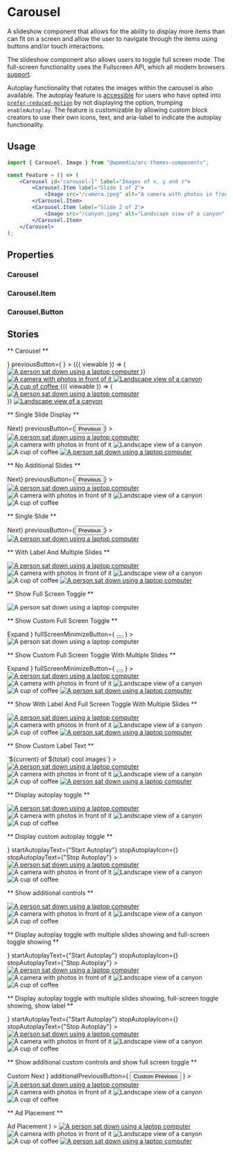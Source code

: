 


<Meta title="Components/Carousel" component={Carousel} />

# Carousel

A slideshow component that allows for the ability to display more items than can fit
on a screen and allow the user to navigate through the items using buttons and/or
touch interactions.

The slideshow component also allows users to toggle full screen mode. The full-screen functionality uses the Fullscreen API, which all modern browsers [support](https://caniuse.com/fullscreen).

Autoplay functionality that rotates the images within the carousel is also available. The autoplay feature is [accessible](https://www.w3.org/TR/wai-aria-practices-1.2/#carousel) for users who have opted into [`prefer-reduced-motion`](https://developer.mozilla.org/en-US/docs/Web/CSS/@media/prefers-reduced-motion) by not displaying the option, trumping `enableAutoplay`. The feature is customizable by allowing custom block creators to use their own icons, text, and aria-label to indicate the autoplay functionality.

## Usage

```jsx
import { Carousel, Image } from "@wpmedia/arc-themes-components";

const Feature = () => (
	<Carousel id="carousel-1" label="Images of x, y and z">
		<Carousel.Item label="Slide 1 of 2">
			<Image src="/camera.jpeg" alt="A camera with photos in front of it" />
		</Carousel.Item>
		<Carousel.Item label="Slide 2 of 2">
			<Image src="/canyon.jpeg" alt="Landscape view of a canyon" />
		</Carousel.Item>
	</Carousel>
);
```

## Properties

### Carousel

<ArgsTable of={Carousel} />

### Carousel.Item

<ArgsTable of={Item} />

### Carousel.Button

<ArgsTable of={Button} />

## Stories

** Carousel **

<Canvas>
	<Story name="Carousel">
		<Carousel
			id="carousel-1"
			label="Carousel of Images"
			nextButton={
				<Carousel.Button id="carousel-1" label="Next Slide">
					<Icon name="ArrowRight" />
				</Carousel.Button>
			}
			previousButton={
				<Carousel.Button id="carousel-1" label="Previous Slide">
					<Icon name="ArrowLeft" />
				</Carousel.Button>
			}
		>
			<Carousel.Item label="Slide 1 of 6">
				{({ viewable }) => (
					<a href="/" aria-hidden={viewable ? null : true} tabIndex={viewable ? null : "-1"}>
						<Image src="/computer-user.jpeg" alt="A person sat down using a laptop computer" />
					</a>
				)}
			</Carousel.Item>
			<Carousel.Item label="Slide 2 of 6">
				<a href="/">
					<Image src="/camera.jpeg" alt="A camera with photos in front of it" />
				</a>
			</Carousel.Item>
			<Carousel.Item label="Slide 3 of 6">
				<a href="/">
					<Image src="/canyon.jpeg" alt="Landscape view of a canyon" />
				</a>
			</Carousel.Item>
			<Carousel.Item label="Slide 4 of 6">
				<a href="/">
					<Image src="/coffee.jpeg" alt="A cup of coffee" />
				</a>
			</Carousel.Item>
			<Carousel.Item label="Slide 5 of 6">
				{({ viewable }) => (
					<div>
						<a href="/" aria-hidden={viewable ? null : true} tabIndex={viewable ? null : "-1"}>
							<Image src="/computer-user.jpeg" alt="A person sat down using a laptop computer" />
						</a>
					</div>
				)}
			</Carousel.Item>
			<Carousel.Item label="Slide 6 of 6">
				<a href="/">
					<Image src="/canyon.jpeg" alt="Landscape view of a canyon" />
				</a>
			</Carousel.Item>
		</Carousel>
	</Story>
</Canvas>

** Single Slide Display **

<Canvas>
	<Story name="Single Slide Display">
		<Carousel
			id="carousel-1"
			label="Carousel of Images"
			slidesToShow={1}
			nextButton={<button type="button">Next</button>}
			previousButton={<button type="button">Previous</button>}
		>
			<Carousel.Item label="Slide 1 of 5">
				<a href="/">
					<Image src="/computer-user.jpeg" alt="A person sat down using a laptop computer" />
				</a>
			</Carousel.Item>
			<Carousel.Item label="Slide 2 of 5">
				<Image src="/camera.jpeg" alt="A camera with photos in front of it" />
			</Carousel.Item>
			<Carousel.Item label="Slide 3 of 5">
				<Image src="/canyon.jpeg" alt="Landscape view of a canyon" />
			</Carousel.Item>
			<Carousel.Item label="Slide 4 of 5">
				<Image src="/coffee.jpeg" alt="A cup of coffee" />
			</Carousel.Item>
			<Carousel.Item label="Slide 5 of 5">
				<a href="/">
					<Image src="/computer-user.jpeg" alt="A person sat down using a laptop computer" />
				</a>
			</Carousel.Item>
		</Carousel>
	</Story>
</Canvas>

** No Additional Slides **

<Canvas>
	<Story name="No Additional Slides">
		<Carousel
			id="carousel-1"
			label="Carousel of Images"
			slidesToShow={4}
			nextButton={<button type="button">Next</button>}
			previousButton={<button type="button">Previous</button>}
		>
			<Carousel.Item label="Slide 1 of 4">
				<a href="/">
					<Image src="/computer-user.jpeg" alt="A person sat down using a laptop computer" />
				</a>
			</Carousel.Item>
			<Carousel.Item label="Slide 2 of 4">
				<Image src="/camera.jpeg" alt="A camera with photos in front of it" />
			</Carousel.Item>
			<Carousel.Item label="Slide 3 of 4">
				<Image src="/canyon.jpeg" alt="Landscape view of a canyon" />
			</Carousel.Item>
			<Carousel.Item label="Slide 4 of 4">
				<Image src="/coffee.jpeg" alt="A cup of coffee" />
			</Carousel.Item>
		</Carousel>
	</Story>
</Canvas>

** Single Slide **

<Canvas>
	<Story name="Single Slide">
		<Carousel
			id="carousel-1"
			label="Carousel of Images"
			slidesToShow={1}
			nextButton={<button type="button">Next</button>}
			previousButton={<button type="button">Previous</button>}
		>
			<Carousel.Item label="Slide 1 of 1">
				<a href="/">
					<Image src="/computer-user.jpeg" alt="A person sat down using a laptop computer" />
				</a>
			</Carousel.Item>
		</Carousel>
	</Story>
</Canvas>

** With Label And Multiple Slides **

<Canvas>
	<Story name="With Label And Multiple Slides Showing One">
		<Carousel id="carousel-1" label="Carousel of Images" showLabel slidesToShow={1}>
			<Carousel.Item label="Slide 1 of 5">
				<a href="/">
					<Image src="/computer-user.jpeg" alt="A person sat down using a laptop computer" />
				</a>
			</Carousel.Item>
			<Carousel.Item label="Slide 2 of 5">
				<Image src="/camera.jpeg" alt="A camera with photos in front of it" />
			</Carousel.Item>
			<Carousel.Item label="Slide 3 of 5">
				<Image src="/canyon.jpeg" alt="Landscape view of a canyon" />
			</Carousel.Item>
			<Carousel.Item label="Slide 4 of 5">
				<Image src="/coffee.jpeg" alt="A cup of coffee" />
			</Carousel.Item>
			<Carousel.Item label="Slide 5 of 5">
				<a href="/">
					<Image src="/computer-user.jpeg" alt="A person sat down using a laptop computer" />
				</a>
			</Carousel.Item>
		</Carousel>
	</Story>
</Canvas>

** Show Full Screen Toggle **

<Canvas>
	<Story name="Show Full Screen Toggle">
		<Carousel id="carousel-1" label="Carousel of Images" enableFullScreen>
			<Carousel.Item label="Slide 1 of 1">
				<Image src="/computer-user.jpeg" alt="A person sat down using a laptop computer" />
			</Carousel.Item>
		</Carousel>
	</Story>
</Canvas>

** Show Custom Full Screen Toggle **

<Canvas>
	<Story name="Show Custom Full Screen Toggle">
		<Carousel
			id="carousel-1"
			label="Carousel of Images"
			enableFullScreen
			fullScreenShowButton={
				<button type="button">
					<Icon name="Fullscreen" />
					Expand
				</button>
			}
			fullScreenMinimizeButton={
				<button type="button">
					<Icon name="Close" />
				</button>
			}
		>
			<Carousel.Item label="Slide 1 of 1">
				<Image src="/computer-user.jpeg" alt="A person sat down using a laptop computer" />
			</Carousel.Item>
		</Carousel>
	</Story>
</Canvas>

** Show Custom Full Screen Toggle With Multiple Slides **

<Canvas>
	<Story name="Show Custom Full Screen Toggle With Multiple Slides">
		<Carousel
			id="carousel-1"
			label="Carousel of Images"
			slidesToShow={1}
			enableFullScreen
			fullScreenShowButton={
				<button type="button">
					<Icon name="Fullscreen" />
					Expand
				</button>
			}
			fullScreenMinimizeButton={
				<button type="button">
					<Icon name="Close" />
				</button>
			}
		>
			<Carousel.Item label="Slide 1 of 5">
				<a href="/">
					<Image src="/computer-user.jpeg" alt="A person sat down using a laptop computer" />
				</a>
			</Carousel.Item>
			<Carousel.Item label="Slide 2 of 5">
				<Image src="/camera.jpeg" alt="A camera with photos in front of it" />
			</Carousel.Item>
			<Carousel.Item label="Slide 3 of 5">
				<Image src="/canyon.jpeg" alt="Landscape view of a canyon" />
			</Carousel.Item>
			<Carousel.Item label="Slide 4 of 5">
				<Image src="/coffee.jpeg" alt="A cup of coffee" />
			</Carousel.Item>
			<Carousel.Item label="Slide 5 of 5">
				<a href="/">
					<Image src="/computer-user.jpeg" alt="A person sat down using a laptop computer" />
				</a>
			</Carousel.Item>
		</Carousel>
	</Story>
</Canvas>

** Show With Label And Full Screen Toggle With Multiple Slides **

<Canvas>
	<Story name="Show With Label And Full Screen Toggle With Multiple Slides">
		<Carousel
			id="carousel-1"
			label="Carousel of Images"
			slidesToShow={1}
			showLabel
			enableFullScreen
		>
			<Carousel.Item label="Slide 1 of 5">
				<a href="/">
					<Image src="/computer-user.jpeg" alt="A person sat down using a laptop computer" />
				</a>
			</Carousel.Item>
			<Carousel.Item label="Slide 2 of 5">
				<Image src="/camera.jpeg" alt="A camera with photos in front of it" />
			</Carousel.Item>
			<Carousel.Item label="Slide 3 of 5">
				<Image src="/canyon.jpeg" alt="Landscape view of a canyon" />
			</Carousel.Item>
			<Carousel.Item label="Slide 4 of 5">
				<Image src="/coffee.jpeg" alt="A cup of coffee" />
			</Carousel.Item>
			<Carousel.Item label="Slide 5 of 5">
				<a href="/">
					<Image src="/computer-user.jpeg" alt="A person sat down using a laptop computer" />
				</a>
			</Carousel.Item>
		</Carousel>
	</Story>
</Canvas>

** Show Custom Label Text **

<Canvas>
	<Story name="Show Custom Label Text">
		<Carousel
			id="carousel-1"
			label="Carousel of Images"
			slidesToShow={1}
			showLabel
			enableFullScreen
			pageCountPhrase={(current, total) => `${current} of ${total} cool images`}
		>
			<Carousel.Item label="Slide 1 of 5">
				<a href="/">
					<Image src="/computer-user.jpeg" alt="A person sat down using a laptop computer" />
				</a>
			</Carousel.Item>
			<Carousel.Item label="Slide 2 of 5">
				<Image src="/camera.jpeg" alt="A camera with photos in front of it" />
			</Carousel.Item>
			<Carousel.Item label="Slide 3 of 5">
				<Image src="/canyon.jpeg" alt="Landscape view of a canyon" />
			</Carousel.Item>
			<Carousel.Item label="Slide 4 of 5">
				<Image src="/coffee.jpeg" alt="A cup of coffee" />
			</Carousel.Item>
			<Carousel.Item label="Slide 5 of 5">
				<a href="/">
					<Image src="/computer-user.jpeg" alt="A person sat down using a laptop computer" />
				</a>
			</Carousel.Item>
		</Carousel>
	</Story>
</Canvas>

** Display autoplay toggle **

<Canvas>
	<Story name="Display autoplay toggle">
		<Carousel id="carousel-1" label="Carousel of Images" slidesToShow={1} enableAutoplay>
			<Carousel.Item label="Slide 1 of 4">
				<a href="/">
					<Image src="/computer-user.jpeg" alt="A person sat down using a laptop computer" />
				</a>
			</Carousel.Item>
			<Carousel.Item label="Slide 2 of 4">
				<Image src="/camera.jpeg" alt="A camera with photos in front of it" />
			</Carousel.Item>
			<Carousel.Item label="Slide 3 of 4">
				<Image src="/canyon.jpeg" alt="Landscape view of a canyon" />
			</Carousel.Item>
			<Carousel.Item label="Slide 4 of 4">
				<Image src="/coffee.jpeg" alt="A cup of coffee" />
			</Carousel.Item>
		</Carousel>
	</Story>
</Canvas>

** Display custom autoplay toggle **

<Canvas>
	<Story name="Display custom autoplay toggle">
		<Carousel
			autoplayPhraseLabels={{
				start: "Start that autoplay thing",
				stop: "Stop that autoplay thing",
			}}
			id="carousel-1"
			label="Carousel of Images"
			slidesToShow={1}
			enableAutoplay
			startAutoplayIcon={<Icon name="Play" />}
			startAutoplayText={"Start Autoplay"}
			stopAutoplayIcon={<Icon name="Pause" />}
			stopAutoplayText={"Stop Autoplay"}
		>
			<Carousel.Item label="Slide 1 of 4">
				<a href="/">
					<Image src="/computer-user.jpeg" alt="A person sat down using a laptop computer" />
				</a>
			</Carousel.Item>
			<Carousel.Item label="Slide 2 of 4">
				<Image src="/camera.jpeg" alt="A camera with photos in front of it" />
			</Carousel.Item>
			<Carousel.Item label="Slide 3 of 4">
				<Image src="/canyon.jpeg" alt="Landscape view of a canyon" />
			</Carousel.Item>
			<Carousel.Item label="Slide 4 of 4">
				<Image src="/coffee.jpeg" alt="A cup of coffee" />
			</Carousel.Item>
		</Carousel>
	</Story>
</Canvas>

** Show additional controls **

<Canvas>
	<Story name="Show additional controls">
		<Carousel
			id="carousel-1"
			label="Carousel of Images"
			slidesToShow={1}
			showLabel
			showAdditionalSlideControls
		>
			<Carousel.Item label="Slide 1 of 4">
				<a href="/">
					<Image src="/computer-user.jpeg" alt="A person sat down using a laptop computer" />
				</a>
			</Carousel.Item>
			<Carousel.Item label="Slide 2 of 4">
				<Image src="/camera.jpeg" alt="A camera with photos in front of it" />
			</Carousel.Item>
			<Carousel.Item label="Slide 3 of 4">
				<Image src="/canyon.jpeg" alt="Landscape view of a canyon" />
			</Carousel.Item>
			<Carousel.Item label="Slide 4 of 4">
				<Image src="/coffee.jpeg" alt="A cup of coffee" />
			</Carousel.Item>
		</Carousel>
	</Story>
</Canvas>

** Display autoplay toggle with multiple slides showing and full-screen toggle showing **

<Canvas>
	<Story name="Display autoplay toggle with multiple slides showing and full-screen toggle showing">
		<Carousel
			id="carousel-1"
			label="Carousel of Images"
			slidesToShow={2}
			enableAutoplay
			enableFullScreen
			startAutoplayIcon={<Icon name="Play" />}
			startAutoplayText={"Start Autoplay"}
			stopAutoplayIcon={<Icon name="Pause" />}
			stopAutoplayText={"Stop Autoplay"}
		>
			<Carousel.Item label="Slide 1 of 4">
				<a href="/">
					<Image src="/computer-user.jpeg" alt="A person sat down using a laptop computer" />
				</a>
			</Carousel.Item>
			<Carousel.Item label="Slide 2 of 4">
				<Image src="/camera.jpeg" alt="A camera with photos in front of it" />
			</Carousel.Item>
			<Carousel.Item label="Slide 3 of 4">
				<Image src="/canyon.jpeg" alt="Landscape view of a canyon" />
			</Carousel.Item>
			<Carousel.Item label="Slide 4 of 4">
				<Image src="/coffee.jpeg" alt="A cup of coffee" />
			</Carousel.Item>
		</Carousel>
	</Story>
</Canvas>

** Display autoplay toggle with multiple slides showing, full-screen toggle showing, show label **

<Canvas>
	<Story name="Display autoplay toggle with multiple slides showing, full-screen toggle showing, show label">
		<Carousel
			id="carousel-1"
			label="Carousel of Images"
			slidesToShow={2}
			enableAutoplay
			enableFullScreen
			showLabel
			startAutoplayIcon={<Icon name="Play" />}
			startAutoplayText={"Start Autoplay"}
			stopAutoplayIcon={<Icon name="Pause" />}
			stopAutoplayText={"Stop Autoplay"}
		>
			<Carousel.Item label="Slide 1 of 4">
				<a href="/">
					<Image src="/computer-user.jpeg" alt="A person sat down using a laptop computer" />
				</a>
			</Carousel.Item>
			<Carousel.Item label="Slide 2 of 4">
				<Image src="/camera.jpeg" alt="A camera with photos in front of it" />
			</Carousel.Item>
			<Carousel.Item label="Slide 3 of 4">
				<Image src="/canyon.jpeg" alt="Landscape view of a canyon" />
			</Carousel.Item>
			<Carousel.Item label="Slide 4 of 4">
				<Image src="/coffee.jpeg" alt="A cup of coffee" />
			</Carousel.Item>
		</Carousel>
	</Story>
</Canvas>

** Show additional custom controls and show full screen toggle **

<Canvas>
	<Story name="Show additional custom controls and show full screen toggle">
		<Carousel
			id="carousel-1"
			label="Carousel of Images"
			slidesToShow={1}
			showLabel
			showAdditionalSlideControls
			enableFullScreen
			additionalNextButton={
				<button type="button">
					Custom Next
					<Icon name="ArrowRight" fill="green" />
				</button>
			}
			additionalPreviousButton={
				<button type="button">
					<Icon name="ArrowLeft" fill="red" />
					Custom Previous
				</button>
			}
		>
			<Carousel.Item label="Slide 1 of 5">
				<a href="/">
					<Image src="/computer-user.jpeg" alt="A person sat down using a laptop computer" />
				</a>
			</Carousel.Item>
			<Carousel.Item label="Slide 2 of 4">
				<Image src="/camera.jpeg" alt="A camera with photos in front of it" />
			</Carousel.Item>
			<Carousel.Item label="Slide 3 of 4">
				<Image src="/canyon.jpeg" alt="Landscape view of a canyon" />
			</Carousel.Item>
			<Carousel.Item label="Slide 4 of 4">
				<Image src="/coffee.jpeg" alt="A cup of coffee" />
			</Carousel.Item>
		</Carousel>
	</Story>
</Canvas>

** Ad Placement **

<Canvas>
	<Story name="Ad Placement">
		<Carousel
			id="carousel-1"
			label="Carousel of Images"
			slidesToShow={1}
			showLabel
			adInterstitialClicks={2}
			adElement={
				<div
					style={{
						display: "flex",
						justifyContent: "center",
						alignItems: "center",
					}}
				>
					Ad Placement
				</div>
			}
		>
			<Carousel.Item label="Slide 1 of 5">
				<a href="/">
					<Image src="/computer-user.jpeg" alt="A person sat down using a laptop computer" />
				</a>
			</Carousel.Item>
			<Carousel.Item label="Slide 2 of 5">
				<Image src="/camera.jpeg" alt="A camera with photos in front of it" />
			</Carousel.Item>
			<Carousel.Item label="Slide 3 of 5">
				<Image src="/canyon.jpeg" alt="Landscape view of a canyon" />
			</Carousel.Item>
			<Carousel.Item label="Slide 4 of 5">
				<Image src="/coffee.jpeg" alt="A cup of coffee" />
			</Carousel.Item>
			<Carousel.Item label="Slide 5 of 5">
				<a href="/">
					<Image src="/computer-user.jpeg" alt="A person sat down using a laptop computer" />
				</a>
			</Carousel.Item>
		</Carousel>
	</Story>
</Canvas>
